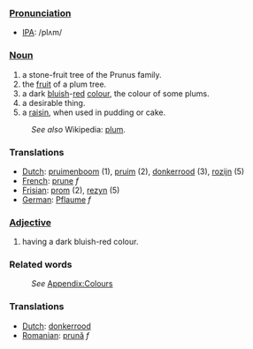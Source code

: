===[[Pronunciation]]===
*[[IPA]]: /plʌm/
===[[Noun]]===
#a stone-fruit tree of the Prunus family.
#the [[fruit]] of a plum tree.
#a dark [[blue|bluish]]-[[red]] [[color|colour]], the colour of some plums.
#a desirable thing.
#a [[raisin]], when used in pudding or cake.
:''See also'' Wikipedia: [[w:plum|plum]].
===Translations===
*[[Dutch]]: [[pruimenboom]] (1), [[pruim]] (2), [[donkerrood]] (3), [[rozijn]] (5)
*[[French]]: [[prune]] ''f''
*[[Frisian]]: [[prom]] (2), [[rezyn]] (5)
*[[German]]: [[Pflaume]] ''f''

===[[Adjective]]===
#having a dark bluish-red colour.
===Related words===
:''See'' [[Wiktionary_Appendix:Colours|Appendix:Colours]]
===Translations===
*[[Dutch]]: [[donkerrood]]
*[[Romanian]]: [[prună]] ''f''